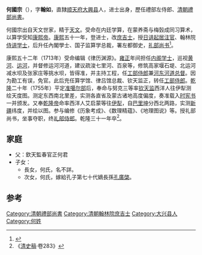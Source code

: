 '''何國宗'''（{{bd|？||1767年}}），字'''翰如'''，直隸[[顺天府|顺天府]][[大兴县_(金朝)|大興县]]人，进士出身，歷任禮部左侍郎、[[清朝禮部尚書列表|清朝禮部尚書]]。

何國宗出自天文世家，精于[[天文|天文]]。受命在内廷学算，在蒙养斋与梅瑴成同习算术，以算学受知[[康熙帝|康熙帝]]。[[康熙|康熙]]五十一年，登进士，改[[庶吉士|庶吉士]]，授[[日讲起居注官|日讲起居注官]]、翰林院[[侍讲学士|侍讲学士]]，后升任內閣學士、国子监算学总裁，署左都御史，[[礼部尚书|礼部尚书]]<ref>{{cite news|author=陈泽希|title=清代北京汉人进士考|url=http://szb.bjedu.cn/jysh/2010-10-15/879.html|accessdate=2013-08-25|newspaper=京教纵横|deadurl=yes|archiveurl=https://web.archive.org/web/20130921053444/http://szb.bjedu.cn/jysh/2010-10-15/879.html|archivedate=2013-09-21}}</ref>。

康熙五十二年（1713年）受命编辑《律历渊源》。[[雍正|雍正]]年间担任[[内阁学士|内阁学士]]，巡视[[黄河|黄河]]、[[运河|运河]]，并督修运河河道，建议疏浚七里河、百泉等，修筑高家堰石堤、北运河减水坝及张家庄等挑水坝，皆得准，并主持工程，任[[工部侍郎|工部侍郎]]兼[[河东河道总督|河东河道总督]]。因为勘工有误，免官。此后充任算学馆、律吕馆总裁、钦天监正，转任[[工部侍郎|工部侍郎]]。[[乾隆|乾隆]]二十年（1755年）平定[[准噶尔部|准噶尔部]]后，奉命与努克三等率[[钦天监|钦天监]]西洋人往伊犁测绘天度图。测定东西南北里差，实测各直省及蒙古诸地高度偏度，奏准载入[[时宪书|时宪书]]一并颁发。又奉[[乾隆帝|乾隆帝]]命率西洋人艾启蒙等往[[伊犁|伊犁]]，自[[巴里坤|巴里坤]]分西北两路，实测[[新疆|新疆]]纬度，并绘以图。参与编修《历象考成》、《数理精蕴》、《地理图说》等。授礼部尚书，坐事夺职，终[[礼部侍郎|礼部侍郎]]。乾隆三十一年卒<ref>《[[清史稿|清史稿]]·卷283》</ref>。

==家庭==
*父：欽天監春官正何君
*子女：
**長女，何氏，名不詳。
**次女，何氏，嫁給孔子第七十代嫡長孫[[孔廣棨|孔廣棨]]。

==参考==
{{Reflist}}
{{清朝官员小作品}}
{{康熙五十一年壬辰科殿試金榜}}
[[Category:清朝禮部尚書|Category:清朝禮部尚書]]
[[Category:清朝翰林院庶吉士|Category:清朝翰林院庶吉士]]
[[Category:大兴县人|Category:大兴县人]]
[[Category:何姓|Category:何姓]]